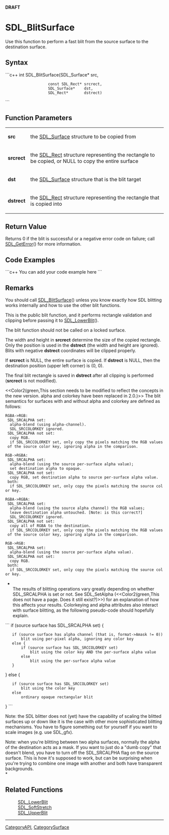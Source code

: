 <!-- pragma section-numbers off -->
<!-- pragma camelcase off -->
'''DRAFT'''

= SDL_BlitSurface =
Use this function to perform a fast blit from the source surface to the destination surface.


== Syntax ==
```c++
int SDL_BlitSurface(SDL_Surface*    src,
                    const SDL_Rect* srcrect,
                    SDL_Surface*    dst,
                    SDL_Rect*       dstrect)
```

== Function Parameters ==
{|
|'''src'''
|the [[SDL_Surface]] structure to be copied from
|-
|'''srcrect'''
|the [[SDL_Rect]] structure representing the rectangle to be copied, or NULL to copy the entire surface
|-
|'''dst'''
|the [[SDL_Surface]] structure that is the blit target
|-
|'''dstrect'''
|the [[SDL_Rect]] structure representing the rectangle that is copied into
|}

== Return Value ==
Returns 0 if the blit is successful or a negative error code on failure; call [[SDL_GetError]]() for more information.


== Code Examples ==
```c++
You can add your code example here
```

== Remarks ==
You should call [[SDL_BlitSurface]]() unless you know exactly how SDL blitting works internally and how to use the other blit functions.

This is the public blit function, and it performs rectangle validation and clipping before passing it to [[SDL_LowerBlit]]().

The blit function should not be called on a locked surface.  

The width and height in '''srcrect''' determine the size of the copied rectangle. Only the position is used in the '''dstrect''' (the width and height are ignored). Blits with negative '''dstrect''' coordinates will be clipped properly.

If '''srcrect''' is NULL, the entire surface is copied. If '''dstrect''' is NULL, then the destination position (upper left corner) is (0, 0).

The final blit rectangle is saved in '''dstrect''' after all clipping is performed ('''srcrect''' is not modified).


<<Color2(green,This section needs to be modified to reflect the concepts in the new version.  alpha and colorkey have been replaced in 2.0.)>>
The blit semantics for surfaces with and without alpha and colorkey are defined as follows:

 RGBA->RGB:
  SDL_SRCALPHA set:
   alpha-blend (using alpha-channel).
   SDL_SRCCOLORKEY ignored.
  SDL_SRCALPHA not set:
   copy RGB.
   if SDL_SRCCOLORKEY set, only copy the pixels matching the RGB values of the source color key, ignoring alpha in the comparison.

 RGB->RGBA:
  SDL_SRCALPHA set:
   alpha-blend (using the source per-surface alpha value);
   set destination alpha to opaque.
  SDL_SRCALPHA not set:
   copy RGB, set destination alpha to source per-surface alpha value.
  both:
   if SDL_SRCCOLORKEY set, only copy the pixels matching the source color key.

 RGBA->RGBA:
  SDL_SRCALPHA set:
   alpha-blend (using the source alpha channel) the RGB values;
   leave destination alpha untouched. [Note: is this correct?]
   SDL_SRCCOLORKEY ignored.
  SDL_SRCALPHA not set:
   copy all of RGBA to the destination.
   if SDL_SRCCOLORKEY set, only copy the pixels matching the RGB values of the source color key, ignoring alpha in the comparison.

 RGB->RGB:
  SDL_SRCALPHA set:
   alpha-blend (using the source per-surface alpha value).
  SDL_SRCALPHA not set:
   copy RGB.
  both:
   if SDL_SRCCOLORKEY set, only copy the pixels matching the source color key.

*<br/>The results of blitting operations vary greatly depending on whether SDL_SRCALPHA is set or not. See SDL_SetAlpha (<<Color2(green,This does not have a page. Does it still exist?)>>) for an explanation of how this affects your results. Colorkeying and alpha attributes also interact with surface blitting, as the following pseudo-code should hopefully explain. 
```
if (source surface has SDL_SRCALPHA set) {
    if (source surface has alpha channel (that is, format->Amask != 0))
        blit using per-pixel alpha, ignoring any color key
    else {
        if (source surface has SDL_SRCCOLORKEY set)
            blit using the color key AND the per-surface alpha value
        else
            blit using the per-surface alpha value
    }
} else {
    if (source surface has SDL_SRCCOLORKEY set)
        blit using the color key
    else
        ordinary opaque rectangular blit
}
```

Note: the SDL blitter does not (yet) have the capability of scaling the blitted surfaces up or down like it is the case with other more sophisticated blitting mechanisms. You have to figure something out for yourself if you want to scale images (e.g. use SDL_gfx).

Note: when you're blitting between two alpha surfaces, normally the alpha of the destination acts as a mask. If you want to just do a "dumb copy" that doesn't blend, you have to turn off the SDL_SRCALPHA flag on the source surface. This is how it's supposed to work, but can be surprising when you're trying to combine one image with another and both have transparent backgrounds. <br/>*

== Related Functions ==
:[[SDL_LowerBlit]]
:[[SDL_SoftStretch]]
:[[SDL_UpperBlit]]

----
[[CategoryAPI]], [[CategorySurface]]
